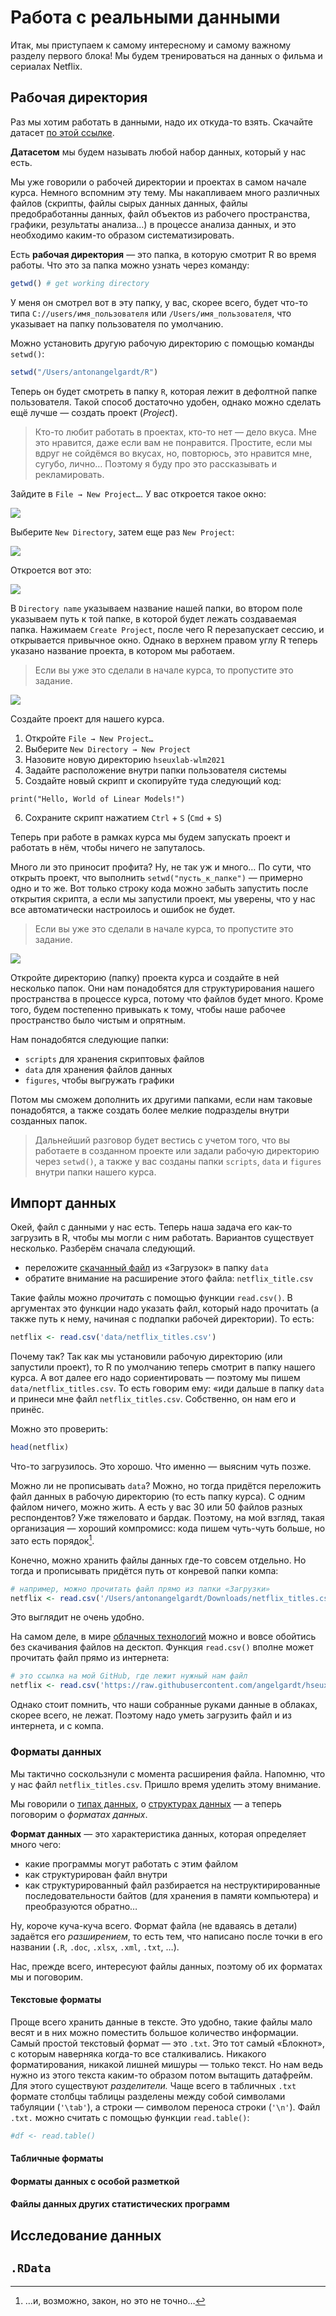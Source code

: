 # Работа с реальными данными {#realdata}

Итак, мы приступаем к самому интересному и самому важному разделу первого блока! Мы будем тренироваться на данных о фильма и сериалах Netflix.


## Рабочая директория

Раз мы хотим работать в данными, надо их откуда-то взять. Скачайте датасет [по этой ссылке](https://drive.google.com/uc?export=download&id=1P1liIRyPrYnmFmoAFUDJthki_dWhalzF).

**Датасетом** мы будем называть любой набор данных, который у нас есть.

Мы уже говорили о рабочей директории и проектах в самом начале курса. Немного вспомним эту тему. Мы накапливаем много различных файлов (скрипты, файлы сырых данных данных, файлы предобработанны данных, файл объектов из рабочего пространства, графики, результаты анализа…) в процессе анализа данных, и это необходимо каким-то образом систематизировать.

Есть **рабочая директория** --- это папка, в которую смотрит R во время работы. Что это за папка можно узнать через команду:

```r
getwd() # get working directory
```

У меня он смотрел вот в эту папку, у вас, скорее всего, будет что-то типа `C://users/имя_пользователя` или `/Users/имя_пользователя`, что указывает на папку пользователя по умолчанию.

Можно установить другую рабочую директорию с помощью команды `setwd()`:

```r
setwd("/Users/antonangelgardt/R")
```

Теперь он будет смотреть в папку `R`, которая лежит в дефолтной папке пользователя. Такой способ достаточно удобен, однако можно сделать ещё лучше --- создать проект (*Project*).

> Кто-то любит работать в проектах, кто-то нет --- дело вкуса. Мне это нравится, даже если вам не понравится. Простите, если мы вдруг не сойдёмся во вкусах, но, повторюсь, это нравится мне, сугубо, лично… Поэтому я буду про это рассказывать и рекламировать.

Зайдите в `File → New Project…`. У вас откроется такое окно:

![](img/proj1.png)

Выберите `New Directory`, затем еще раз `New Project`:

![](img/proj2.png)

Откроется вот это:

![](img/proj3.png)

В `Directory name` указываем название нашей папки, во втором поле указываем путь к той папке, в которой будет лежать создаваемая папка. Нажимаем `Create Project`, после чего R перезапускает сессию, и открывается привычное окно. Однако в верхнем правом углу R теперь указано название проекта, в котором мы работаем.


> Если вы уже это сделали в начале курса, то пропустите это задание.

<img class="taskimg" src="img/task.png">
<div class="task">
Создайте проект для нашего курса.

1. Откройте `File → New Project…`
2. Выберите `New Directory → New Project`
3. Назовите новую директорию `hseuxlab-wlm2021`
4. Задайте расположение внутри папки пользователя системы
5. Создайте новый скрипт и скопируйте туда следующий код:

```
print("Hello, World of Linear Models!")
```

6. Сохраните скрипт нажатием `Ctrl` + `S` (`Cmd` + `S`)
</div>

Теперь при работе в рамках курса мы будем запускать проект и работать в нём, чтобы ничего не запуталось.


Много ли это приносит профита? Ну, не так уж и много… По сути, что открыть проект, что выполнить `setwd("пусть_к_папке")` --- примерно одно и то же. Вот только строку кода можно забыть запустить после открытия скрипта, а если мы запустили проект, мы уверены, что у нас все автоматически настроилось и ошибок не будет.


> Если вы уже это сделали в начале курса, то пропустите это задание.

<img class="taskimg" src="img/task.png">
<div class="task">
Откройте директорию (папку) проекта курса и создайте в ней несколько папок. Они нам понадобятся для структурирования нашего пространства в процессе курса, потому что файлов будет много. Кроме того, будем постепенно привыкать к тому, чтобы наше рабочее пространство было чистым и опрятным.

Нам понадобятся следующие папки:

* `scripts` для хранения скриптовых файлов
* `data` для хранения файлов данных
* `figures`, чтобы выгружать графики

Потом мы сможем дополнить их другими папками, если нам таковые понадобятся, а также создать более мелкие подразделы внутри созданных папок.
</div>

> Дальнейший разговор будет вестись с учетом того, что вы работаете в созданном проекте или задали рабочую директорию через `setwd()`, а также у вас созданы папки `scripts`, `data` и `figures` внутри папки нашего курса.

## Импорт данных

Окей, файл с данными у нас есть. Теперь наша задача его как-то загрузить в R, чтобы мы могли с ним работать. Вариантов существует несколько. Разберём сначала следующий.

* переложите [скачанный файл](https://drive.google.com/uc?export=download&id=1P1liIRyPrYnmFmoAFUDJthki_dWhalzF) из «Загрузок» в папку `data`
* обратите внимание на расширение этого файла: `netflix_title.csv`

Такие файлы можно *прочитать* с помощью функции `read.csv()`. В аргументах это функции надо указать файл, который надо прочитать (а также путь к нему, начиная с подпапки рабочей директории). То есть:

```r
netflix <- read.csv('data/netflix_titles.csv')
```

Почему так? Так как мы установили рабочую директорию (или запустили проект), то R по умолчанию теперь смотрит в папку нашего курса. А вот далее его надо сориентировать --- поэтому мы пишем `data/netflix_titles.csv`. То есть говорим ему: «иди дальше в папку `data` и принеси мне файл `netflix_titles.csv`. Собственно, он нам его и принёс.

Можно это проверить:
```r
head(netflix)
```

Что-то загрузилось. Это хорошо. Что именно --- выясним чуть позже.

Можно ли не прописывать `data`? Можно, но тогда придётся переложить файл данных в рабочую директорию (то есть папку курса). С одним файлом ничего, можно жить. А есть у вас 30 или 50 файлов разных респондентов? Уже тяжеловато и бардак. Поэтому, на мой взгляд, такая организация --- хороший компромисс: кода пишем чуть-чуть больше, но зато есть порядок[^1].

Конечно, можно хранить файлы данных где-то совсем отдельно. Но тогда и прописывать придётся путь от конревой папки компа:

```r
# например, можно прочитать файл прямо из папки «Загрузки»
netflix <- read.csv('/Users/antonangelgardt/Downloads/netflix_titles.csv')
```

Это выглядит не очень удобно.

На самом деле, в мире [облачных технологий](https://ru.wikipedia.org/wiki/Облачное_хранилище_данных) можно и вовсе обойтись без скачивания файлов на десктоп. Функция `read.csv()` вполне может прочитать файл прямо из интернета:

```r
# это ссылка на мой GitHub, где лежит нужный нам файл
netflix <- read.csv('https://raw.githubusercontent.com/angelgardt/hseuxlab-wlm2021/master/data/netflix_titles.csv')
```

Однако стоит помнить, что наши собранные руками данные в облаках, скорее всего, не лежат. Поэтому надо уметь загрузить файл и из интернета, и с компа.


### Форматы данных

Мы тактично соскользнули с момента расширения файла. Напомню, что у нас файл `netflix_titles.csv`. Пришло время уделить этому внимание.

Мы говорили о [типах данных](#datatypes), о [структурах данных](#datastructures) --- а теперь поговорим о *форматах данных*.

**Формат данных** --- это характеристика данных, которая определяет много чего:

* какие программы могут работать с этим файлом
* как структурирован файл внутри
* как структурированный файл разбирается на неструктирированные последовательности байтов (для хранения в памяти компьютера) и преобразуются обратно…

Ну, короче куча-куча всего. Формат файла (не вдаваясь в детали) задаётся его *разширением*, то есть тем, что написано после точки в его названии (`.R`, `.doc`, `.xlsx`, `.xml`, `.txt`, …).

Нас, прежде всего, интересуют файлы данных, поэтому об их форматах мы и поговорим.


#### Текстовые форматы

Проще всего хранить данные в тексте. Это удобно, такие файлы мало весят и в них можно поместить большое количество информации. Самый простой текстовый формат --- это `.txt`. Это тот самый «Блокнот», с которым наверняка когда-то все сталкивались. Никакого форматирования, никакой лишней мишуры --- только текст. Но нам ведь нужно из этого текста каким-то образом потом вытащить датафрейм. Для этого существуют *разделители.* Чаще всего в табличных `.txt` формате столбцы таблицы разделены между собой символами табуляции (`'\tab'`), а строки --- символом переноса строки (`'\n'`). Файл `.txt.` можно считать с помощью функции `read.table()`:


```r
#df <- read.table()
```

#### Табличные форматы

#### Форматы данных с особой разметкой

#### Файлы данных других статистических программ










## Исследование данных


## `.RData`


[^1]: …и, возможно, закон, но это не точно…